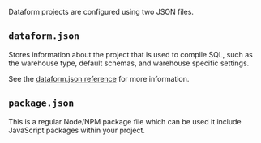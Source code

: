 

Dataform projects are configured using two JSON files.

## `dataform.json`

Stores information about the project that is used to compile SQL, such as the warehouse type, default schemas, and warehouse specific settings.

See the [dataform.json reference](/reference/dataform-json) for more information.

## `package.json`

This is a regular Node/NPM package file which can be used it include JavaScript packages within your project.
